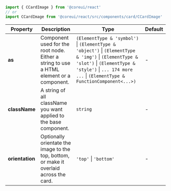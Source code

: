 
```jsx
import { CCardImage } from '@coreui/react'
// or
import CCardImage from '@coreui/react/src/components/card/CCardImage'
```

| Property | Description | Type | Default |
| --- | --- | --- | --- |
| **as** | Component used for the root node. Either a string to use a HTML element or a component. | `(ElementType & 'symbol')` \| `(ElementType & 'object')` \| `(ElementType & 'img')` \| `(ElementType & 'slot')` \| `(ElementType & 'style')` \| `... 174 more ...` \| `(ElementType & FunctionComponent<...>)` | - |
| **className** | A string of all className you want applied to the base component. | `string` | - |
| **orientation** | Optionally orientate the image to the top, bottom, or make it overlaid across the card. | `'top'` \| `'bottom'` | - |
